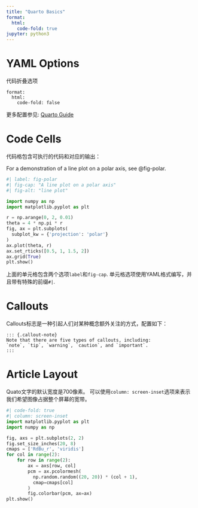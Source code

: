 ```yaml
---
title: "Quarto Basics"
format:
  html:
    code-fold: true
jupyter: python3
---
```

# YAML Options
代码折叠选项
```
format: 
  html:
    code-fold: false
```
更多配置参见: [Quarto Guide](https://quarto.org/docs/guide/)

# Code Cells
代码格包含可执行的代码和对应的输出：

For a demonstration of a line plot on a polar axis, see @fig-polar.

```python
#| label: fig-polar
#| fig-cap: "A line plot on a polar axis"
#| fig-alt: "line plot"

import numpy as np
import matplotlib.pyplot as plt

r = np.arange(0, 2, 0.01)
theta = 4 * np.pi * r
fig, ax = plt.subplots(
  subplot_kw = {'projection': 'polar'} 
)
ax.plot(theta, r)
ax.set_rticks([0.5, 1, 1.5, 2])
ax.grid(True)
plt.show()
```
::: {.callout-note}
上面的单元格包含两个选项`label`和`fig-cap`. 单元格选项使用YAML格式编写，并且带有特殊的前缀`#|`.
:::
# Callouts
Callouts标志是一种引起人们对某种概念额外关注的方式，配置如下：
```
::: {.callout-note}
Note that there are five types of callouts, including:
`note`, `tip`, `warning`, `caution`, and `important`.
:::
```
# Article Layout
Quato文字的默认宽度是700像素。 可以使用`column: screen-inset`选项来表示我们希望图像占据整个屏幕的宽带。

```python
#| code-fold: true
#| column: screen-inset
import matplotlib.pyplot as plt
import numpy as np

fig, axs = plt.subplots(2, 2)
fig.set_size_inches(20, 8)
cmaps = ['RdBu_r', 'viridis']
for col in range(2):
    for row in range(2):
        ax = axs[row, col]
        pcm = ax.pcolormesh(
          np.random.random((20, 20)) * (col + 1),
          cmap=cmaps[col]
        )
        fig.colorbar(pcm, ax=ax)
plt.show()
```